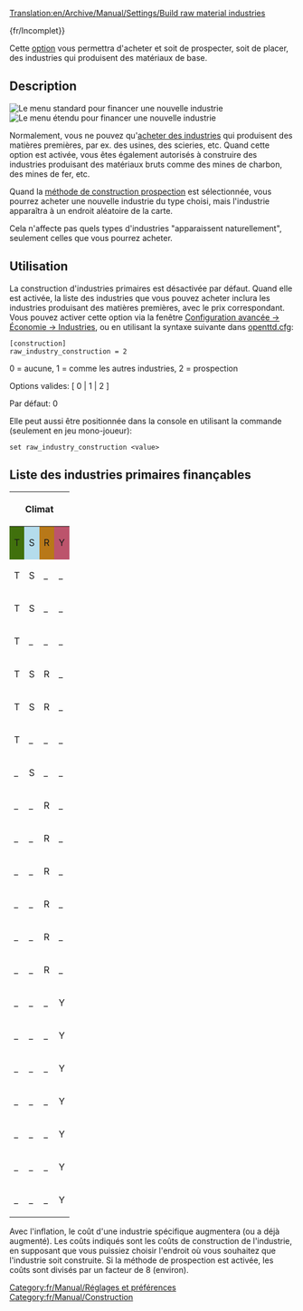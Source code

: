 [[Translation:en/Archive/Manual/Settings/Build raw material industries]]

{fr/Incomplet}}

[[Category:fr/Manual/Réglages et préférences]]
[[Category:fr/Manual/Construction]]

Cette [[fr/Archive/Manual/Settings/Options avancées|option]] vous permettra d'acheter et soit de prospecter, soit de placer, des industries qui produisent des matériaux de base.

== Description ==
[[File:en/Archive/Manual/Settings/Raw industry construction basic.png|right|frame|Le menu standard pour financer une nouvelle industrie]]
[[File:en/Archive/Manual/Settings/Raw industry construction extended.png|right|frame|Le menu étendu pour financer une nouvelle industrie]]

Normalement, vous ne pouvez qu'[[fr/Manual/Industries#financer-de-nouvelles-industries|acheter des industries]] qui produisent des matières premières, par ex. des usines, des scieries, etc. Quand cette option est activée, vous êtes également autorisés à construire des industries produisant des matériaux bruts comme des mines de charbon, des mines de fer, etc.

Quand la [[fr/Prospection|méthode de construction prospection]] est sélectionnée, vous pourrez acheter une nouvelle industrie du type choisi, mais l'industrie apparaîtra à un endroit aléatoire de la carte.

Cela n'affecte pas quels types d'industries "apparaissent naturellement", seulement celles que vous pourrez acheter.

== Utilisation ==

La construction d'industries primaires est désactivée par défaut. Quand elle est activée, la liste des industries que vous pouvez acheter inclura les industries produisant des matières premières, avec le prix correspondant. Vous pouvez activer cette option via la fenêtre [[fr/Archive/Manual/Settings/Options Avancées/Économie#methode-de-construction-manuelle-des-industries-primaires|Configuration avancée -> Économie -> Industries]], ou en utilisant la syntaxe suivante dans [[fr/Archive/Manual/Settings/Openttd.cfg|openttd.cfg]]:

<pre>
[construction]
raw_industry_construction = 2
</pre>

0 = aucune, 1 = comme les autres industries, 2 = prospection

Options valides: [ 0 | 1 | 2 ]

Par défaut: 0

Elle peut aussi être positionnée dans la console en utilisant la commande (seulement en jeu mono-joueur):

<pre>
set raw_industry_construction <value>
</pre>

==Liste des industries primaires finançables==

{| class="wikitable"

|-

! colspan="4"|Climat
! rowspan="2"|Nom
! rowspan="2"|Coût<br>(sans inflation)
! rowspan="2"|Notes

|-

! style="background: #40700c;" | <span title="Tempéré">T</span>
! style="background: #b4dcec;" | <span title="Subarctique">S</span>
! style="background: #b87818;" | <span title="Subtropical">R</span>
! style="background: #bc546c;" | <span title="Pays des jouets">Y</span>

|-

| T
| S
| _
| _
| [[fr/Manual/Base Set/Industries/Mine de charbon]]
| £ 4,921,875
| Produit du charbon envoyé aux centrales.

|-

| T
| S
| _
| _
| [[fr/Manual/Base Set/Industries/Forêt]]
| £ 4,687,500
| Produit du bois envoyé aux scieries.

|-

| T
| _
| _
| _
| [[fr/Manual/Base Set/Industries/Plateforme pétrolière]]
| £ 5,625,000
| Produit du pétrole envoyé aux raffineries. Ne peut évidemment être construit que sur la mer.

|-
| T
| S
| R
| _
| [[fr/Manual/Base Set/Industries/Ferme]]
| £ 5,859,375
| Produit du blé et du bétail envoyé aux usines.

|-

| T
| S
| R
| _
| [[fr/Manual/Base Set/Industries/Puits de pétrole]]
| £ 5,156,250
| Produit du pétrole envoyé aux raffineries.

|-

| T
| _
| _
| _
| [[fr/Manual/Base Set/Industries/Mine de fer]]
| £ 5,156,250
| Produit du fer envoyé aux aciéries.

|-

| _
| S
| _
| _
| [[fr/Manual/Base Set/Industries/Mine d'or]]
| £ 4,875,000
| Produit de l'or envoyé aux banques.

|-

| _
| _
| R
| _
| [[fr/Manual/Base Set/Industries/Mine de cuivre]]
| £ 4,804,687
| Produit du cuivre envoyé aux usines.

|-

| _
| _
| R
| _
| [[fr/Manual/Base Set/Industries/Mine de diamant]]
| £ 4,992,187
| Produit du diamant envoyé aux banques.

|-

| _
| _
| R
| _
| [[fr/Manual/Base Set/Industries/Plantation fruitière]]
| £ 5,273,437
| Produit des fruits envoyés aux usines agroalimentaires.

|-

| _
| _
| R
| _
| [[fr/Manual/Base Set/Industries/Scierie de construction]]
| £ 395,507
| Est techniquement classifié comme une industrie secondaire.

|-

| _
| _
| R
| _
| [[fr/Manual/Base Set/Industries/Plantation d'hévéa]]
| £ 5,109,375
| Produit du caoutchouc envoyé aux usines.

|-

| _
| _
| R
| _
| [[fr/Manual/Base Set/Industries/Réserve d'eau]]
| £ 4,664,062
| Produit de l'eau envoyée aux châteaux d'eau.

|-

| _
| _
| _
| Y
| [[en/Manual/Base Set/Industries/Battery Farm|Battery Farm]]
| £ 8,765,624
| Produces Batteries to be delivered to Toy Factories.

|-

| _
| _
| _
| Y
| [[en/Manual/Base Set/Industries/Bubble Generator|Bubble Generator]]
| £ 9,515,624
| Produces Bubbles to be delivered to Fizzy Drink Factories.

|-

| _
| _
| _
| Y
| [[en/Manual/Base Set/Industries/Candyfloss Forest|Candyfloss Forest]]
| £ 9,140,624
| Produces Candyfloss to be delivered to Sweet Factories.

|-

| _
| _
| _
| Y
| [[en/Manual/Base Set/Industries/Cola Wells|Cola Wells]]
| £ 9,046,874
| Produces Cola to be delivered to Fizzy Drink Factories.

|-

| _
| _
| _
| Y
| [[en/Manual/Base Set/Industries/Plastic Fountains|Plastic Fountains]]
| £ 9,000,000
| Produces Plastic to be delivered to Toy Factories.

|-

| _
| _
| _
| Y
| [[en/Manual/Base Set/Industries/Sugar Mine|Sugar Mine]]
| £ 9,843,750
| Produces Sugar to be delivered to Sweet Factories.

|-

| _
| _
| _
| Y
| [[en/Manual/Base Set/Industries/Toffee Quarry|Toffee Quarry]]
| £ 9,984,374
| Produces Toffee to be delivered to Sweet Factories.

|}

Avec l'inflation, le coût d'une industrie spécifique augmentera (ou a déjà augmenté).
Les coûts indiqués sont les coûts de construction de l'industrie, en supposant que vous puissiez choisir l'endroit où vous souhaitez que l'industrie soit construite. Si la méthode de prospection est activée, les coûts sont divisés par un facteur de 8 (environ).